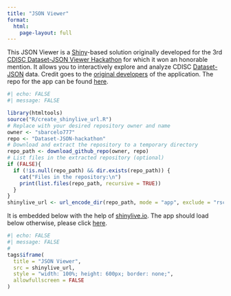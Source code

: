 ```yaml
---
title: "JSON Viewer"
format: 
  html:
    page-layout: full
---
```


This JSON Viewer is a [Shiny](https://shiny.posit.co/)-based solution originally developed for the 3rd [CDISC Dataset-JSON Viewer Hackathon](https://www.linkedin.com/pulse/results-from-cosa-dataset-json-viewer-hackathon-sam-hume-kgbge) for which it won an honorable mention. It allows you to interactively explore and analyze CDISC [Dataset-JSON](https://www.cdisc.org/standards/data-exchange/dataset-json) data. Credit goes to the [original developers](https://github.com/sbarcelo777/Dataset-JSON-hackathon?tab=readme-ov-file#-authors) of the application. The repo for the app can be found [here](https://github.com/sbarcelo777/Dataset-JSON-hackathon). 

```r
#| echo: FALSE
#| message: FALSE

library(htmltools)
source("R/create_shinylive_url.R")
# Replace with your desired repository owner and name
owner <- "sbarcelo777"
repo <- "Dataset-JSON-hackathon" 
# Download and extract the repository to a temporary directory
repo_path <- download_github_repo(owner, repo)
# List files in the extracted repository (optional)
if (FALSE){
  if (!is.null(repo_path) && dir.exists(repo_path)) {
    cat("Files in the repository:\n")
    print(list.files(repo_path, recursive = TRUE))
  }
}
shinylive_url <- url_encode_dir(repo_path, mode = "app", exclude = "rsconnect/|html|svg")
```

It is embedded below with the help of [shinylive.io](https://shiny.posit.co/py/docs/shinylive.html). The app should load below otherwise, please click [here](`{r} shinylive_url`).

```r
#| echo: FALSE
#| message: FALSE
# 
tags$iframe(
  title = "JSON Viewer",
  src = shinylive_url,
  style = "width: 100%; height: 600px; border: none;",
  allowfullscreen = FALSE
)
```
